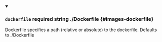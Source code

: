 
<details className="config-field" data-expandable="false" open>
<summary>

### `dockerfile` <span className="config-field-required" data-required="false">required</span> <span className="config-field-type">string</span> <span className="config-field-default">./Dockerfile</span> <span className="config-field-enum"></span> {#images-dockerfile}

Dockerfile specifies a path (relative or absolute) to the dockerfile. Defaults
to ./Dockerfile

</summary>



</details>
